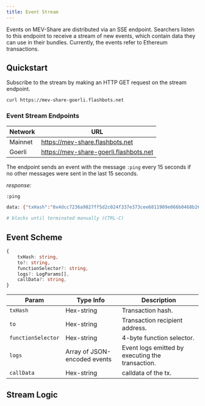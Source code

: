 ```yaml
---
title: Event Stream
---
```


Events on MEV-Share are distributed via an SSE endpoint. Searchers listen to this endpoint to receive a stream of new events, which contain data they can use in their bundles. Currently, the events refer to Ethereum transactions.

## Quickstart

Subscribe to the stream by making an HTTP GET request on the stream endpoint.

```sh
curl https://mev-share-goerli.flashbots.net
```

### Event Stream Endpoints

| Network | URL |
|-|-|
| Mainnet | https://mev-share.flashbots.net |
| Goerli | https://mev-share-goerli.flashbots.net |

The endpoint sends an event with the message `:ping` every 15 seconds if no other messages were sent in the last 15 seconds.

_response:_

```sh
:ping

data: {"txHash":"0x4dcc7236a9827ff5d2c024f337e373cee6811909e066b0468b26cc56d5d6279f","to":"0x0000c335bc9d5d1af0402cad63fa7f258363d71a","functionSelector":"0x696d2073","logs":null,"callData":"0x696d20736861726969696969696e67"}

# blocks until terminated manually (CTRL-C)
```


## Event Scheme

```typescript
{
    txHash: string,
    to?: string,
    functionSelector?: string,
    logs?: LogParams[],
    callData?: string,
}
```

| Param | Type Info | Description |
|-|-|-|
| `txHash` | Hex-string | Transaction hash. |
| `to` | Hex-string | Transaction recipient address. |
| `functionSelector` | Hex-string | 4-byte function selector. |
| `logs` | Array of JSON-encoded events | Event logs emitted by executing the transaction. |
| `callData` | Hex-string | calldata of the tx. |

## Stream Logic


